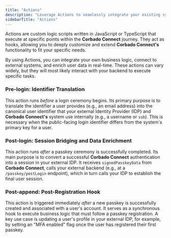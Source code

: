 ```yaml
---
title: "Actions"
description: "Leverage Actions to seamlessly integrate your existing systems with Corbado Connect, enabling custom logic at key stages of the creation and login process."
sidebarTitle: "Actions"
---
```


Actions are custom logic scripts written in JavaScript or TypeScript that execute at specific points within the **Corbado Connect** journey. They act as hooks, allowing you to deeply customize and extend **Corbado Connect's** functionality to fit your specific needs.

By using Actions, you can integrate your own business logic, connect to external systems, and enrich user data in real-time. These actions can vary widely, but they will most likely interact with your backend to execute specific tasks.

### Pre-login: Identifier Translation

This action runs *before* a login ceremony begins. Its primary purpose is to translate the identifier a user provides (e.g., an email address) into the canonical user identifier that your external Identity Provider (IDP) and **Corbado Connect's** system use internally (e.g., a username or `sub`). This is necessary when the public-facing login identifier differs from the system's primary key for a user.

### Post-login: Session Bridging and Data Enrichment

This action runs *after* a passkey ceremony is successfully completed. Its main purpose is to convert a successful **Corbado Connect** authentication into a session in your external IDP. It receives `signedPasskeyData` from **Corbado Connect**, calls your external backend (e.g., at a `/passkey/postLogin` endpoint), which in turn calls your IDP to establish the final user session.

### Post-append: Post-Registration Hook

This action is triggered immediately *after* a new passkey is successfully created and associated with a user's account. It serves as a synchronous hook to execute business logic that must follow a passkey registration. A key use case is updating a user's profile in your external IDP, for example, by setting an "MFA enabled" flag once the user has registered their first passkey.